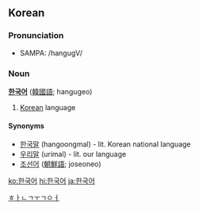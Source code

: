 ==Korean==
===Pronunciation===
*SAMPA: /hangugV/

===Noun===
'''[[한국]][[어]]''' ([[韓國語]]; hangugeo)

#[[Korean]] language

====Synonyms====
* [[한국말]] (hangoongmal) - lit. Korean national language
* [[우리말]] (urimal) - lit. our language
* [[조선어]] ([[朝鮮語]]; joseoneo)
[[Category:Korean nouns|ㅎㅏㄴㄱㅜㄱㅇㅓ]]

[[ko:한국어]]
[[hi:한국어]]
[[ja:한국어]]